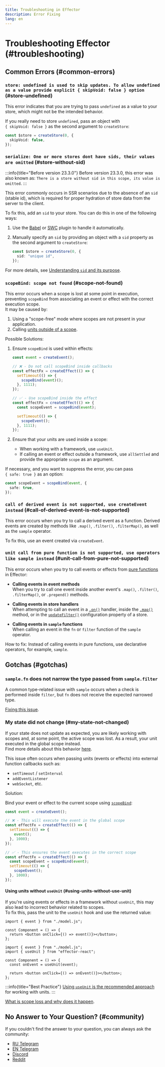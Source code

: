 ```yaml
---
title: Troubleshooting in Effector
description: Error Fixing
lang: en
---
```



# Troubleshooting Effector (#troubleshooting)

## Common Errors (#common-errors)

### `store: undefined is used to skip updates. To allow undefined as a value provide explicit { skipVoid: false } option` (#store-undefined)

This error indicates that you are trying to pass `undefined` as a value to your store, which might not be the intended behavior.

If you really need to store `undefined`, pass an object with `{ skipVoid: false }` as the second argument to `createStore`:

```ts
const $store = createStore(0, {
  skipVoid: false,
});
```

### `serialize: One or more stores dont have sids, their values are omitted` (#store-without-sid)

:::info{title="Before version 23.3.0"}
Before version 23.3.0, this error was also known as: `There is a store without sid in this scope, its value is omitted`.
:::

This error commonly occurs in SSR scenarios due to the absence of an `sid` (stable id), which is required for proper hydration of store data from the server to the client.

To fix this, add an `sid` to your store. You can do this in one of the following ways:

1. Use the [Babel](/en/api/effector/babel-plugin/) or [SWC](/en/api/effector/swc-plugin/) plugin to handle it automatically.
2. Manually specify an `sid` by providing an object with a `sid` property as the second argument to `createStore`:

   ```ts
   const $store = createStore(0, {
     sid: "unique id",
   });
   ```

For more details, see [Understanding `sid` and its purpose](/en/explanation/sids).

### `scopeBind: scope not found` (#scope-not-found)

This error occurs when a scope is lost at some point in execution, preventing `scopeBind` from associating an event or effect with the correct execution scope.<br/>
It may be caused by:

1. Using a "scope-free" mode where scopes are not present in your application.
2. Calling [units outside of a scope](#using-units-without-use-unit).

Possible Solutions:

1. Ensure `scopeBind` is used within effects:

   ```ts
   const event = createEvent();

   // ❌ - Do not call scopeBind inside callbacks
   const effectFx = createEffect(() => {
     setTimeout(() => {
       scopeBind(event)();
     }, 1111);
   });

   // ✅ - Use scopeBind inside the effect
   const effectFx = createEffect(() => {
     const scopeEvent = scopeBind(event);

     setTimeout(() => {
       scopeEvent();
     }, 1111);
   });
   ```

2. Ensure that your units are used inside a scope:
   - When working with a framework, use `useUnit`.
   - If calling an event or effect outside a framework, use `allSettled` and provide the appropriate `scope` as an argument.

If necessary, and you want to suppress the error, you can pass `{ safe: true }` as an option:

```ts
const scopeEvent = scopeBind(event, {
  safe: true,
});
```

### `call of derived event is not supported, use createEvent instead` (#call-of-derived-event-is-not-supported)

This error occurs when you try to call a derived event as a function. Derived events are created by methods like `.map()`, `.filter()`, `.filterMap()`, as well as the `sample` operator.

To fix this, use an event created via `createEvent`.

### `unit call from pure function is not supported, use operators like sample instead` (#unit-call-from-pure-not-supported)

This error occurs when you try to call events or effects from [pure functions](/en/explanation/glossary#purity) in Effector:

- **Calling events in event methods**<br/>
  When you try to call one event inside another event's `.map()`, `.filter()`, `.filterMap()`, or `.prepend()` methods.

- **Calling events in store handlers**<br/>
  When attempting to call an event in a [`.on()`](/en/api/effector/Store#methods-on-trigger-reducer) handler, inside the [`.map()`](/en/api/effector/Store#methods-map-fn) method, or in the [`updateFilter()`](/en/api/effector/createStore#createStore-formulae) configuration property of a store.

- **Calling events in `sample` functions**<br/>
  When calling an event in the `fn` or `filter` function of the `sample` operator.

How to fix: Instead of calling events in pure functions, use declarative operators, for example, `sample`.

## Gotchas (#gotchas)

### `sample.fn` does not narrow the type passed from `sample.filter`

A common type-related issue with `sample` occurs when a check is performed inside `filter`, but `fn` does not receive the expected narrowed type.

[Fixing this issue](/en/essentials/typescript#typing-sample-filter-and-fn).

### My state did not change (#my-state-not-changed)

If your state does not update as expected, you are likely working with scopes and, at some point, the active scope was lost. As a result, your unit executed in the global scope instead.<br/>
Find more details about this behavior [here](/en/advanced/work-with-scope).

This issue often occurs when passing units (events or effects) into external function callbacks such as:

- `setTimeout` / `setInterval`
- `addEventListener`
- `webSocket`, etc.

Solution:

Bind your event or effect to the current scope using [`scopeBind`](/en/api/effector/scopeBind):

```ts
const event = createEvent();

// ❌ - This will execute the event in the global scope
const effectFx = createEffect(() => {
  setTimeout(() => {
    event();
  }, 1000);
});

// ✅ - This ensures the event executes in the correct scope
const effectFx = createEffect(() => {
  const scopeEvent = scopeBind(event);
  setTimeout(() => {
    scopeEvent();
  }, 1000);
});
```

#### Using units without `useUnit` (#using-units-without-use-unit)

If you're using events or effects in a framework without `useUnit`, this may also lead to incorrect behavior related to scopes.<br/>
To fix this, pass the unit to the `useUnit` hook and use the returned value:

<Tabs>
<TabItem label="❌ Incorrect">

```tsx
import { event } from "./model.js";

const Component = () => {
  return <button onClick={() => event()}></button>;
};
```

</TabItem>
<TabItem label="✅ Correct">

```tsx
import { event } from "./model.js";
import { useUnit } from "effector-react";

const Component = () => {
  const onEvent = useUnit(event);

  return <button onClick={() => onEvent()}></button>;
};
```

</TabItem>
</Tabs>

:::info{title="Best Practice"}
[Using `useUnit` is the recommended approach](/en/guides/best-practices#use-unit) for working with units.
:::

[What is scope loss and why does it happen](/en/api/effector/Scope#scope-loss).

## No Answer to Your Question? (#community)

If you couldn't find the answer to your question, you can always ask the community:

- [RU Telegram](https://t.me/effector_ru)
- [EN Telegram](https://t.me/effector_en)
- [Discord](https://discord.gg/t3KkcQdt)
- [Reddit](https://www.reddit.com/r/effectorjs/)
